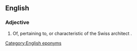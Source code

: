 ==English==

===Adjective===
{{en-adj}}

# Of, pertaining to, or characteristic of the Swiss architect {{w|Le Corbusier}}.

[[Category:English eponyms]]